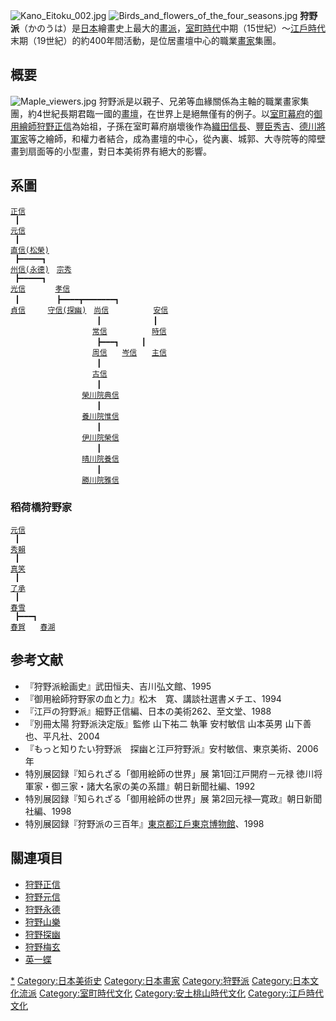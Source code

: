 [[File:Kano_Eitoku_002.jpg|thumb]]
[[File:Birds_and_flowers_of_the_four_seasons.jpg|thumb]]
'''狩野派'''（かのうは）是[[日本|日本]]繪畫史上最大的[[畫派|畫派]]，[[室町時代|室町時代]]中期（15世紀）～[[江戶時代|江戶時代]]末期（19世紀）的約400年間活動，是位居畫壇中心的職業[[畫家|畫家]]集團。

== 概要 ==
[[File:Maple_viewers.jpg|thumb]]
狩野派是以親子、兄弟等血緣關係為主軸的職業畫家集團，約4世紀長期君臨一國的[[畫壇|畫壇]]，在世界上是絕無僅有的例子。以[[室町幕府|室町幕府]]的[[御用繪師|御用繪師]][[狩野正信|狩野正信]]為始祖，子孫在室町幕府崩壞後作為[[織田信長|織田信長]]、[[豐臣秀吉|豐臣秀吉]]、[[德川將軍家|德川將軍家]]等之繪師，和權力者結合，成為畫壇的中心，從內裏、城郭、大寺院等的障壁畫到扇面等的小型畫，對日本美術界有絕大的影響。

== 系圖 ==
 [[狩野正信|正信]]
  ┃
 [[狩野元信|元信]]
  ┃
 [[狩野松榮|直信(松榮)]]
  ┣━━━━━┓
 [[狩野永德|州信(永德)]]　[[狩野宗秀|宗秀]]
  ┣━━━━━┓
 [[狩野光信|光信]]　　　　[[狩野孝信|孝信]]
  ┃　　　　　┣━━━━┳━━━━━━━┓
 [[狩野貞信|貞信]]　　　[[狩野探幽|守信(探幽)]]　[[狩野尚信|尚信]]　　　　　　[[狩野安信|安信]]
 　　　　　　　　　　　 ┃　　　　　　　┃
 　　　　　　　　　　　[[狩野常信|常信]]　　　　　　[[狩野時信|時信]]
 　　　　　　　　　　　 ┣━━━┓　　　┃
 　　　　　　　　　　　[[狩野周信|周信]]　　[[狩野岑信|岑信]]　　[[狩野主信|主信]]
 　　　　　　　　　　　 ┃
 　　　　　　　　　　　[[狩野古信|古信]]
 　　　　　　　　　　　 ┃
 　　　　　　　　　 [[狩野典信|榮川院典信]]
 　　　　　　　　　　　 ┃
 　　　　　　　　　 [[狩野惟信|養川院惟信]]
 　　　　　　　　　　　 ┃
 　　　　　　　　　 [[狩野榮信|伊川院榮信]]
 　　　　　　　　　　　 ┃
 　　　　　　　　　 [[狩野養信|晴川院養信]]
 　　　　　　　　　　　 ┃
 　　　　　　　　　 [[狩野雅信|勝川院雅信]]



=== 稻荷橋狩野家 ===
 [[狩野元信|元信]]
  ┃
 [[狩野秀賴|秀賴]]
  ┃
 [[狩野真笑|真笑]]
  ┃
 [[狩野了承|了承]]
  ┃
 [[狩野春雪|春雪]]
  ┣━━━┓
 [[狩野春賀|春賀]]　　[[狩野春湖|春湖]]

== 参考文献 ==
* 『狩野派絵画史』武田恒夫、吉川弘文館、1995 
* 『御用絵師狩野家の血と力』松木　寛、講談社選書メチエ、1994
* 『江戸の狩野派』細野正信編、日本の美術262、至文堂、1988
* 『別冊太陽 狩野派決定版』監修 山下祐二 執筆 安村敏信 山本英男 山下善也、平凡社、2004
* 『もっと知りたい狩野派　探幽と江戸狩野派』安村敏信、東京美術、2006年
*特別展図録『知られざる「御用絵師の世界」展 第1回江戸開府－元禄 徳川将軍家・御三家・諸大名家の美の系譜』朝日新聞社編、1992
*特別展図録『知られざる「御用絵師の世界」展 第2回元禄―寛政』朝日新聞社編、1998
*特別展図録『狩野派の三百年』[[東京都江戶東京博物館|東京都江戶東京博物館]]、1998

== 關連項目 ==
{{Commonscat|Kano school painters}}
* [[狩野正信|狩野正信]]
* [[狩野元信|狩野元信]]
* [[狩野永德|狩野永德]]
* [[狩野山樂|狩野山樂]]
* [[狩野探幽|狩野探幽]]
* [[狩野梅玄|狩野梅玄]]
* [[英一蝶|英一蝶]]

{{Authority control}}
[[Category:狩野氏|*]]
[[Category:日本美術史|Category:日本美術史]]
[[Category:日本畫家|Category:日本畫家]]
[[Category:狩野派|Category:狩野派]]
[[Category:日本文化流派|Category:日本文化流派]]
[[Category:室町時代文化|Category:室町時代文化]]
[[Category:安土桃山時代文化|Category:安土桃山時代文化]]
[[Category:江戶時代文化|Category:江戶時代文化]]